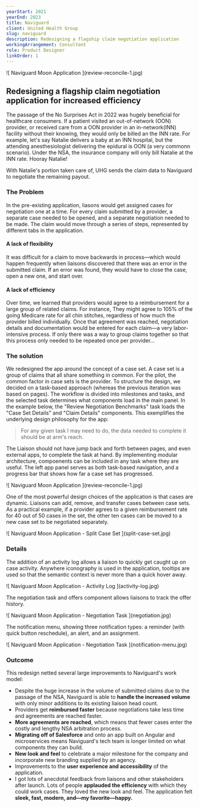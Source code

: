 ```yaml
---
yearStart: 2021
yearEnd: 2023
title: Naviguard
client: United Health Group
slug: naviguard
description: Redesigning a flagship claim negotiation application
workingArrangement: Consultant
role: Product Designer
linkOrder: 1
---
```


<div className='featured-image'>![ Naviguard Moon Application ](review-reconcile-1.jpg)</div>

<div className='content-wrapper'>

## Redesigning a flagship claim negotiation application for increased efficiency

The passage of the No Surprises Act in 2022 was hugely beneficial for healthcare consumers. If a patient visited an out-of-network (OON) provider, or received care from a OON provider in an in-network(INN) facility without their knowing, they would only be billed an the INN rate. For example, let's say Natalie delivers a baby at an INN hospital, but the attending anesthesiologist delivering the epidural is OON (a very commonn scenario). Under the NSA, the insurance company will only bill Natalie at the INN rate. Hooray Natalie!

With Natalie's portion taken care of, UHG sends the claim data to Naviguard to negotiate the remaining payout.
</div>

### The Problem
In the pre-existing application, liasons would get assigned cases for negotiation one at a time. For every claim submitted by a provider, a separate case needed to be opened, and a separate negotiation needed to be made. The claim would move through a series of steps, represented by different tabs in the application.

#### A lack of flexibility
It was difficult for a claim to move backwards in process—which would happen frequently when liaisons discovered that there was an error in the submitted claim. If an error was found, they would have to close the case, open a new one, and start over.

#### A lack of efficiency
Over time, we learned that providers would agree to a reimbursement for a large group of related claims. For instance, They might agree to 105% of the going Medicare rate for all chin stitches, regardless of how much the provider billed individually. Once that agreement was reached, negotiation details and documentation would be entered for each claim—a very labor-intensive process. If only there was a way to group claims together so that this process only needed to be repeated once per provider...

### The solution
We redesigned the app around the concept of a case set. A case set is a group of claims that all share something in common. For the pilot, the common factor in case sets is the provider. To structure the design, we decided on a task-based approach (whereas the previous iteration was based on pages). The workflow is divided into milestones and tasks, and the selected task determines what components load in the main panel. In the example below, the "Review Negotiation Benchmarks" task loads the "Case Set Details" and "Claim Details" components. This exemplifies the underlying design philosophy for the app:

> For any given task I may need to do, the data needed to complete it should be at arm's reach.

 The Liaison should not have jump back and forth between pages, and even external apps, to complete the task at hand. By implementing modular architecture, compoenents can be included in any task where they are useful. The left app panel serves as both task-based navigation, and a progress bar that shows how far a case set has progressed.

<div>![ Naviguard Moon Application ](review-reconcile-1.jpg)</div>

One of the most powerful design choices of the application is that cases are dynamic. Liaisons can add, remove, and transfer cases between case sets. As a practical example, if a provider agrees to a given reimbursement rate for 40 out of 50 cases in the set, the other ten cases can be moved to a new case set to be negotiated separately.

<div>![ Naviguard Moon Application - Split Case Set ](split-case-set.jpg)</div>

### Details

The addition of an activity log allows a liaison to quickly get caught up on case activity. Anywhere iconography is used in the application, tooltips are used so that the semantic context is never more than a quick hover away.

<div>![ Naviguard Moon Application - Activity Log ](activity-log.jpg)</div>

The negotiation task and offers component allows liaisons to track the offer history.

<div>![ Naviguard Moon Application - Negotiation Task ](negotiation.jpg)</div>

The notification menu, showing three notification types: a reminder (with quick button reschedule), an alert, and an assignment.

<div>![ Naviguard Moon Application - Negotiation Task ](notification-menu.jpg)</div>

### Outcome

This redesign netted several large improvements to Naviguard's work model:

- Despite the huge increase in the volume of submitted claims due to the passage of the NSA, Naviguard is able to **handle the increased volume** with only minor additions to its existing liaison head count.
- Providers get **reimbursed faster** because negotiations take less time and agreements are reached faster.
- **More agreements are reached**, which means that fewer cases enter the costly and lengthy NSA arbitration process.
- **Migrating off of Salesforce** and onto an app built on Angular and microservices means Naviguard's tech team is longer limited on what components they can build.
- **New look and feel** to celebrate a major milestone for the company and incorporate new branding supplied by an agency.
- Improvements to the **user experience and accessibility** of the application.
- I got lots of anecdotal feedback from liaisons and other stakeholders after launch. Lots of people **applauded the efficiency** with which they could work cases. They loved the new look and feel. The application felt **sleek, fast, modern, and—my favorite—happy.**
